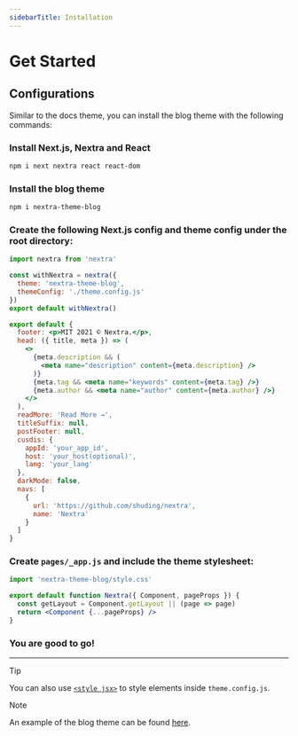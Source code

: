 ```yaml
---
sidebarTitle: Installation
---
```


# Get Started


## Configurations

Similar to the docs theme, you can install the blog theme with the following
commands:

<Steps>

### Install Next.js, Nextra and React

```sh npm2yarn
npm i next nextra react react-dom
```

### Install the blog theme

```sh npm2yarn
npm i nextra-theme-blog
```

### Create the following Next.js config and theme config under the root directory:

```js filename="next.config.mjs"
import nextra from 'nextra'

const withNextra = nextra({
  theme: 'nextra-theme-blog',
  themeConfig: './theme.config.js'
})
export default withNextra()
```

```jsx filename="theme.config.js"
export default {
  footer: <p>MIT 2021 © Nextra.</p>,
  head: ({ title, meta }) => (
    <>
      {meta.description && (
        <meta name="description" content={meta.description} />
      )}
      {meta.tag && <meta name="keywords" content={meta.tag} />}
      {meta.author && <meta name="author" content={meta.author} />}
    </>
  ),
  readMore: 'Read More →',
  titleSuffix: null,
  postFooter: null,
  cusdis: {
    appId: 'your_app_id',
    host: 'your_host(optional)',
    lang: 'your_lang'
  },
  darkMode: false,
  navs: [
    {
      url: 'https://github.com/shuding/nextra',
      name: 'Nextra'
    }
  ]
}
```

### Create `pages/_app.js` and include the theme stylesheet:

```jsx filename="_app.js"
import 'nextra-theme-blog/style.css'

export default function Nextra({ Component, pageProps }) {
  const getLayout = Component.getLayout || (page => page)
  return <Component {...pageProps} />
}
```

### You are good to go!

</Steps>

---

> [!TIP]
>
> You can also use
> [`<style jsx>`](https://nextjs.org/docs/app/guides/css-in-js)
> to style elements inside `theme.config.js`.

> [!NOTE]
>
> An example of the blog theme can be found
> [here](https://github.com/vercel-solutions/nextjs-portfolio-starter).
